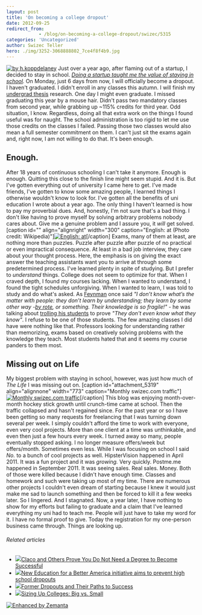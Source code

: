 ```yaml
---
layout: post
title: 'On becoming a college dropout'
date: 2012-09-25
redirect_from: 
            - /blog/on-becoming-a-college-dropout/swizec/5315
categories: 'Uncategorized'
author: Swizec Teller
hero: ./img/3252-3068888802_7ce4f8f4b9.jpg
---
```

[![by h.koppdelaney](./img/3252-3068888802_7ce4f8f4b9.jpg "by h.koppdelaney")](http://www.flickr.com/photos/h-k-d/3068888802/sizes/m/in/photostream/) Just over a year ago, after flaming out of a startup, I decided to stay in school. _[Doing a startup taught me the value of staying in school](http://swizec.com/blog/doing-a-startup-taught-me-the-value-of-staying-in-school/swizec/1819)._ On Monday, just 6 days from now, I will officially become a dropout. I haven't graduated. I didn't enroll in any classes this autumn. I will finish my [undergrad thesis](http://swizec.github.com/Le-Thesis/) research. One day I might even graduate. I missed graduating this year by a mouse hair. Didn't pass two mandatory classes from second year, while grabbing up ~115% credits for third year. Odd situation, I know. Regardless, doing all that extra work on the things I found useful was for naught. The school administration is too rigid to let me use those credits on the classes I failed. Passing those two classes would also mean a full semester commitment on them. I can't just sit the exams again and, right now, I am not willing to do that. It's been enough.

## Enough.

After 18 years of continuous schooling I can't take it anymore. Enough is enough. Quitting this close to the finish line might seem stupid. And it is. But I've gotten everything out of university I came here to get. I've made friends, I've gotten to know some amazing people, I learned things I otherwise wouldn't know to look for. I've gotten all the benefits of uni education I wrote about a year ago. The only thing I haven't learned is how to pay my proverbial dues. And, honestly, I'm not sure that's a bad thing. I don't like having to prove myself by solving arbitrary problems nobody cares about. Give me a genuine problem and I assure you, it _will_ get solved. \[caption id="" align="alignright" width="300" caption="English: at (Photo credit: Wikipedia)"][![English: at](http://upload.wikimedia.org/wikipedia/commons/thumb/5/50/Richard_Feynman_-_Fermilab.jpg/300px-Richard_Feynman_-_Fermilab.jpg "English: at")](http://commons.wikipedia.org/wiki/File:Richard_Feynman_-_Fermilab.jpg)\[/caption] Exams, many of them at least, are nothing more than puzzles. Puzzle after puzzle after puzzle of no practical or even impractical consequence. At least in a bad job interview, they care about your thought process. Here, the emphasis is on giving the exact answer the teaching assistants want you to arrive at through some predetermined process. I've learned plenty in spite of studying. But I prefer to _understand_ things. College does not seem to optimize for that. When I craved depth, I found my courses lacking. When I wanted to understand, I found the tight schedules unforgiving. When I wanted to learn, I was told to study and do what's asked. As [Feynman](http://en.wikipedia.org/wiki/Richard_Feynman "Richard Feynman") once said _"_I don’t know what’s the matter with people: they don’t learn by understanding; they learn by some other way -[by rote](http://en.wikipedia.org/wiki/Rote_learning "Rote learning"), or something. Their knowledge is so fragile!"__ - he was talking about [trolling his students](http://philogb.github.com/notes/learning-by-understanding/) to prove _"They don't even know what they know"_. I refuse to be one of those students. The few amazing classes I did have were nothing like that. Professors looking for understanding rather than memorizing, exams based on creatively solving problems with the knowledge they teach. Most students hated that and it seems my course panders to them most.

## Missing out on Life

My biggest problem with staying in school, however, was just how much of _The Life_ I was missing out on. \[caption id="attachment_5319" align="alignnone" width="773" caption="Monthly swizec.com traffic"][![Monthly swizec.com traffic](http://swizec.com/blog/wp-content/uploads/2012/09/Screen-Shot-2012-09-25-at-12.43.58-PM.png "Monthly swizec.com traffic")](./img/blog-wp-content-uploads-2012-09-Screen-Shot-2012-09-25-at-12.43.58-PM.png)\[/caption] This blog was enjoying month-over-month hockey stick growth until crunch-time came at school. Then the traffic collapsed and hasn't regained since. For the past year or so I have been getting so many requests for freelancing that I was turning down several per week. I simply couldn't afford the time to work with everyone, even very cool projects. More than one client at a time was unthinkable, and even then just a few hours every week. I turned away so many, people eventually stopped asking. I no longer measure offers/week but offers/month. Sometimes even less. While I was focusing on school I said _No._ to a bunch of cool projects as well. HipsterVision happened in April 2011. It was a fun project and it was _growing._ Very quickly. Postme.me happened in September 2011. It was seeing sales. Real sales. Money. Both of those were killed because I didn't have enough time. Classes and homework and such were taking up most of my time. There are numerous other projects I couldn't even dream of starting because I knew it would just make me sad to launch something and then be forced to kill it a few weeks later. So I lingered. And I stagnated. Now, a year later, I have nothing to show for my efforts but failing to graduate and a claim that I've learned everything my uni had to teach me. People will just have to take my word for it. I have no formal proof to give. Today the registration for my one-person business came through. Things are looking up.

###### Related articles

- [![](http://i.zemanta.com/112041916_80_80.jpg)](http://www.hackcollege.com/blog/2012/09/13/claco-and-others-prove-you-do-not-need-a-degree-to-become-successful.html)[Claco and Others Prove You Do Not Need a Degree to Become Successful](http://www.hackcollege.com/blog/2012/09/13/claco-and-others-prove-you-do-not-need-a-degree-to-become-successful.html)
- [![](http://i.zemanta.com/noimg_61_80_80.jpg)](http://thegrio.com/2012/09/24/new-education-for-a-better-america-initiative-aims-to-prevent-high-school-dropouts/)[New Education for a Better America initiative aims to prevent high school dropouts](http://thegrio.com/2012/09/24/new-education-for-a-better-america-initiative-aims-to-prevent-high-school-dropouts/)
- [![](http://i.zemanta.com/noimg_93_80_80.jpg)](http://www.pbs.org/newshour/rundown/2012/09/high-school-dropouts-lessons-learned.html)[Former Dropouts and Their Paths to Success](http://www.pbs.org/newshour/rundown/2012/09/high-school-dropouts-lessons-learned.html)
- [![](http://i.zemanta.com/93646090_80_80.jpg)](https://bigfuture.collegeboard.org/find-colleges/how-to-find-your-college-fit/sizing-up-colleges-big-vs-small?_escaped_fragment_=tag)[Sizing Up Colleges: Big vs. Small](https://bigfuture.collegeboard.org/find-colleges/how-to-find-your-college-fit/sizing-up-colleges-big-vs-small?_escaped_fragment_=tag)

[![Enhanced by Zemanta](http://img.zemanta.com/zemified_e.png?x-id=f34efd35-48dc-4bcd-93e0-d798f1b756e6)](http://www.zemanta.com/?px "Enhanced by Zemanta")